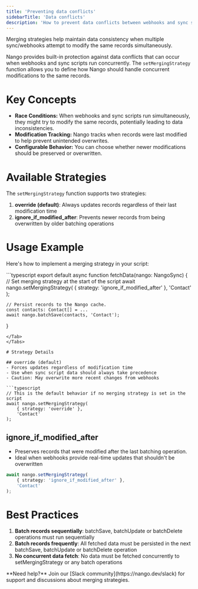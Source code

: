 ```yaml
---
title: 'Preventing data conflicts'
sidebarTitle: 'Data conflicts'
description: 'How to prevent data conflicts between webhooks and sync scripts'
---
```


<Tip>
Merging strategies help maintain data consistency when multiple sync/webhooks attempt to modify the same records simultaneously.
</Tip>

Nango provides built-in protection against data conflicts that can occur when webhooks and sync scripts run concurrently. The `setMergingStrategy` function allows you to define how Nango should handle concurrent modifications to the same records.

# Key Concepts

- **Race Conditions:** When webhooks and sync scripts run simultaneously, they might try to modify the same records, potentially leading to data inconsistencies.
- **Modification Tracking:** Nango tracks when records were last modified to help prevent unintended overwrites.
- **Configurable Behavior:** You can choose whether newer modifications should be preserved or overwritten.

# Available Strategies

The `setMergingStrategy` function supports two strategies:

1. **override (default)**: Always updates records regardless of their last modification time
2. **ignore_if_modified_after**: Prevents newer records from being overwritten by older batching operations

# Usage Example

Here's how to implement a merging strategy in your script:

<Tabs>
<Tab title="TypeScript">
```typescript
export default async function fetchData(nango: NangoSync) {
    // Set merging strategy at the start of the script
    await nango.setMergingStrategy(
        { strategy: 'ignore_if_modified_after' },
        'Contact'
    );

    // Persist records to the Nango cache.
    const contacts: Contact[] = ...
    await nango.batchSave(contacts, 'Contact');
}
```
</Tab>
</Tabs>

# Strategy Details

## override (default)
- Forces updates regardless of modification time
- Use when sync script data should always take precedence
- Caution: May overwrite more recent changes from webhooks

```typescript
// This is the default behavior if no merging strategy is set in the script
await nango.setMergingStrategy(
    { strategy: 'override' },
    'Contact'
);
```

## ignore_if_modified_after
- Preserves records that were modified after the last batching operation.
- Ideal when webhooks provide real-time updates that shouldn't be overwritten

```typescript
await nango.setMergingStrategy(
    { strategy: 'ignore_if_modified_after' },
    'Contact'
);
```

# Best Practices

1. **Batch records sequentially**: batchSave, batchUpdate or batchDelete operations must run sequentially
2. **Batch records frequently**: All fetched data must be persisted in the next batchSave, batchUpdate or batchDelete operation
3. **No concurrent data fetch**: No data must be fetched concurrently to setMergingStrategy or any batch operations

<Tip>
**Need help?** Join our [Slack community](https://nango.dev/slack) for support and discussions about merging strategies.
</Tip>
